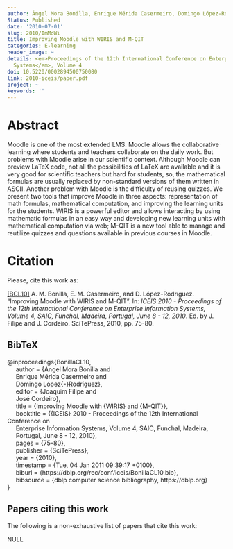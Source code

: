```yaml
---
author: Ángel Mora Bonilla, Enrique Mérida Casermeiro, Domingo López-Rodríguez
Status: Published
date: '2010-07-01'
slug: 2010/ImMoWi
title: Improving Moodle with WIRIS and M-QIT
categories: E-learning
header_image: ~
details: <em>Proceedings of the 12th International Conference on Enterprise Information
  Systems</em>, Volume 4
doi: 10.5220/0002894500750080
link: 2010-iceis/paper.pdf
project: ~
keywords: ''
---
```



# Abstract


Moodle is one of the most extended LMS. Moodle allows the collaborative learning where students and teachers collaborate on the daily work. But problems with Moodle arise in our scientific context. Although Moodle can preview LaTeX code, not all the possibilities of LaTeX are available and it is very good for scientific teachers but hard for students, so, the mathematical formulas are usually replaced by non-standard versions of them written in ASCII. Another problem with Moodle is the difficulty of reusing quizzes. We present two tools that improve Moodle in three aspects: representation of math formulas, mathematical computation, and improving the learning units for the students. WIRIS is a powerful editor and allows interacting by using mathematic formulas in an easy way and developing new learning units with mathematical computation via web; M-QIT is a new tool able to manage and reutilize quizzes and questions available in previous courses in Moodle.












# Citation
Please, cite this work as:


<a name=bib-BonillaCL10></a>[[BCL10]](#cite-BonillaCL10) A. M. Bonilla, E. M. Casermeiro, and D. López-Rodríguez. “Improving Moodle with WIRIS and M-QIT”. In: _ICEIS 2010 - Proceedings of the 12th International Conference on Enterprise Information Systems, Volume 4, SAIC, Funchal, Madeira, Portugal, June 8 - 12, 2010_. Ed. by J. Filipe and J. Cordeiro. SciTePress, 2010, pp. 75-80.

::: {.callout-note appearance="minimal" collapse=true}

## BibTeX

@inproceedings{BonillaCL10,<br>&nbsp;&nbsp;&nbsp;&nbsp;  author    = {Angel Mora Bonilla and<br>&nbsp;&nbsp;&nbsp;&nbsp;               Enrique Mérida Casermeiro and<br>&nbsp;&nbsp;&nbsp;&nbsp;               Domingo López{-}Rodríguez},<br>&nbsp;&nbsp;&nbsp;&nbsp;  editor    = {Joaquim Filipe and<br>&nbsp;&nbsp;&nbsp;&nbsp;               José Cordeiro},<br>&nbsp;&nbsp;&nbsp;&nbsp;  title     = {Improving Moodle with {WIRIS} and {M-QIT}},<br>&nbsp;&nbsp;&nbsp;&nbsp;  booktitle = {{ICEIS} 2010 - Proceedings of the 12th International Conference on<br>&nbsp;&nbsp;&nbsp;&nbsp;               Enterprise Information Systems, Volume 4, SAIC, Funchal, Madeira,<br>&nbsp;&nbsp;&nbsp;&nbsp;               Portugal, June 8 - 12, 2010},<br>&nbsp;&nbsp;&nbsp;&nbsp;  pages     = {75--80},<br>&nbsp;&nbsp;&nbsp;&nbsp;  publisher = {SciTePress},<br>&nbsp;&nbsp;&nbsp;&nbsp;  year      = {2010},<br>&nbsp;&nbsp;&nbsp;&nbsp;  timestamp = {Tue, 04 Jan 2011 09:39:17 +0100},<br>&nbsp;&nbsp;&nbsp;&nbsp;  biburl    = {https://dblp.org/rec/conf/iceis/BonillaCL10.bib},<br>&nbsp;&nbsp;&nbsp;&nbsp;  bibsource = {dblp computer science bibliography, https://dblp.org}<br>}

:::






## Papers citing this work

The following is a non-exhaustive list of papers that cite this work:


NULL


